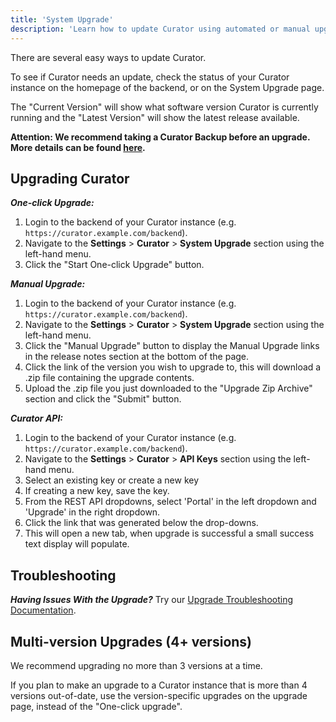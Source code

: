 ---
title: 'System Upgrade'
description: 'Learn how to update Curator using automated or manual upgrade methods to keep your system current.'
---

There are several easy ways to update Curator.

To see if Curator needs an update, check the status of your Curator instance on the homepage of the backend,
or on the System Upgrade page.

The "Current Version" will show what software version Curator is currently running and the "Latest Version"
will show the latest release available.

**Attention: We recommend taking a Curator Backup before an upgrade. More details can be found [here](https://curator.interworks.com/page/kb/documentation/system-administration/curator-backup/1095).**

## Upgrading Curator

***One-click Upgrade:***

1. Login to the backend of your Curator instance (e.g. `https://curator.example.com/backend`).
2. Navigate to the **Settings** > **Curator** > **System Upgrade** section using the left-hand menu.
3. Click the "Start One-click Upgrade" button.

***Manual Upgrade:***

1. Login to the backend of your Curator instance (e.g. `https://curator.example.com/backend`).
2. Navigate to the **Settings** > **Curator** > **System Upgrade** section using the left-hand menu.
3. Click the "Manual Upgrade" button to display the Manual Upgrade links in the release notes section at the
bottom of the page.
4. Click the link of the version you wish to upgrade to, this will download a .zip file containing the upgrade contents.
5. Upload the .zip file you just downloaded to the "Upgrade Zip Archive" section and click the "Submit" button.

***Curator API:***

1. Login to the backend of your Curator instance (e.g. `https://curator.example.com/backend`).
2. Navigate to the **Settings** > **Curator** > **API Keys** section using the left-hand menu.
3. Select an existing key or create a new key
4. If creating a new key, save the key.
5. From the REST API dropdowns, select 'Portal' in the left dropdown and 'Upgrade' in the right dropdown.
6. Click the link that was generated below the drop-downs.
7. This will open a new tab, when upgrade is successful a small success text display will populate.

## Troubleshooting

***Having Issues With the Upgrade?*** Try our [Upgrade Troubleshooting Documentation](https://curator.interworks.com/page/kb/documentation/upgrading/troubleshooting-upgrades/1258).

## Multi-version Upgrades (4+ versions)

We recommend upgrading no more than 3 versions at a time.

If you plan to make an upgrade to a Curator instance that is more than 4 versions out-of-date, use the
version-specific upgrades on the upgrade page, instead of the "One-click upgrade".
